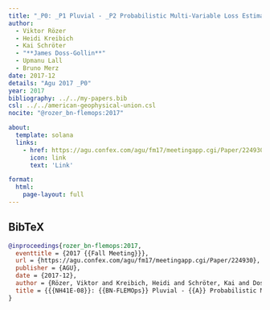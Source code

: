 ```yaml
---
title: "_P0: _P1 Pluvial - _P2 Probabilistic Multi-Variable Loss Estimation Model For Pluvial Floods"
author:
  - Viktor Rözer
  - Heidi Kreibich
  - Kai Schröter
  - "**James Doss-Gollin**"
  - Upmanu Lall
  - Bruno Merz
date: 2017-12
details: "Agu 2017 _P0"
year: 2017
bibliography: ../../my-papers.bib
csl: ../../american-geophysical-union.csl
nocite: "@rozer_bn-flemops:2017"

about:
  template: solana
  links:
    - href: https://agu.confex.com/agu/fm17/meetingapp.cgi/Paper/224930
      icon: link
      text: 'Link'

format:
  html:
    page-layout: full
---
```


## BibTeX

```bibtex
@inproceedings{rozer_bn-flemops:2017,
  eventtitle = {2017 {{Fall Meeting}}},
  url = {https://agu.confex.com/agu/fm17/meetingapp.cgi/Paper/224930},
  publisher = {AGU},
  date = {2017-12},
  author = {Rözer, Viktor and Kreibich, Heidi and Schröter, Kai and Doss-Gollin, James and Lall, Upmanu and Merz, Bruno},
  title = {{{NH41E-08}}: {{BN-FLEMOps}} Pluvial - {{A}} Probabilistic Multi-Variable Loss Estimation Model for Pluvial Floods},
}
```